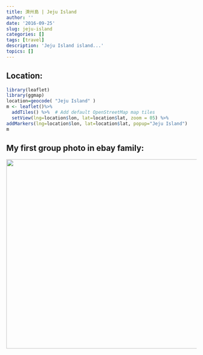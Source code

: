 ```yaml
---
title: 濟州島 | Jeju Island
author: ''
date: '2016-09-25'
slug: jeju-island
categories: []
tags: [travel]
description: 'Jeju Island island...' 
topics: []
---
```


## Location:
```r
library(leaflet)
library(ggmap)
location=geocode( "Jeju Island" )
m <- leaflet()%>%
  addTiles() %>%  # Add default OpenStreetMap map tiles
  setView(lng=location$lon, lat=location$lat, zoom = 05) %>%
addMarkers(lng=location$lon, lat=location$lat, popup="Jeju Island")
m
```


## My first group photo in ebay family:

![](/post/2017-10-23-jeju-island_files/JIJU001.JPG){width=730px height=500px}

